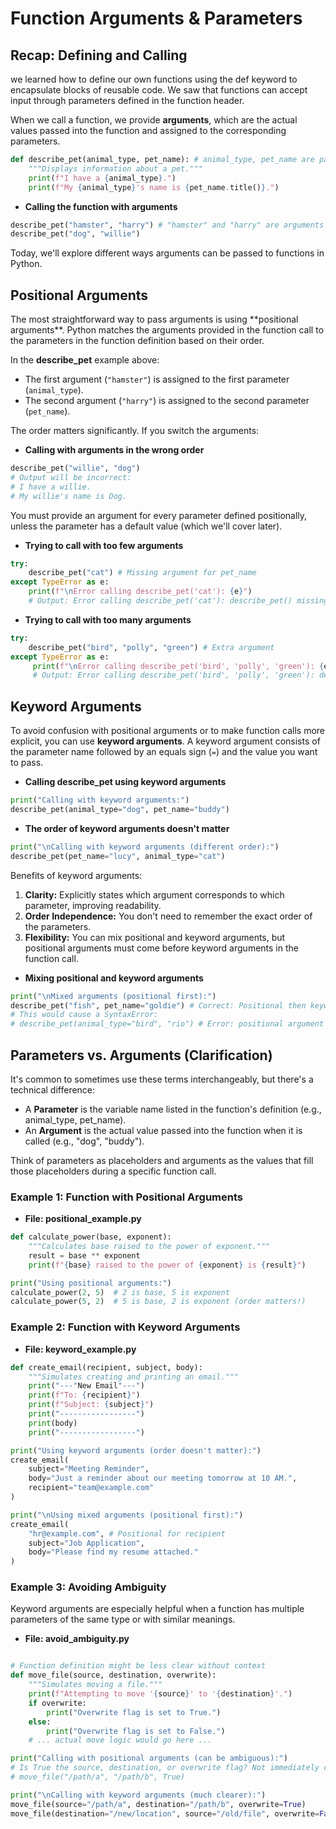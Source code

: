 
# Function Arguments & Parameters

## Recap: Defining and Calling 
<section id="recap-defining-and-calling"></section>

we learned how to define our own functions using the def keyword to encapsulate blocks of reusable code. We saw that functions can accept input through parameters defined in the function header.

When we call a function, we provide **arguments**, which are the actual values passed into the function and assigned to the corresponding parameters.

```python
def describe_pet(animal_type, pet_name): # animal_type, pet_name are parameters
    """Displays information about a pet."""
    print(f"I have a {animal_type}.")
    print(f"My {animal_type}'s name is {pet_name.title()}.")
```
* **Calling the function with arguments**
```python
describe_pet("hamster", "harry") # "hamster" and "harry" are arguments
describe_pet("dog", "willie")
```

Today, we'll explore different ways arguments can be passed to functions in Python.

## Positional Arguments
<section id="positional-arguments"></section>
The most straightforward way to pass arguments is using **positional arguments**. Python matches the arguments provided in the function call to the parameters in the function definition based on their order.

In the **describe_pet** example above:

*   The first argument (`"hamster"`) is assigned to the first parameter (`animal_type`).
*   The second argument (`"harry"`) is assigned to the second parameter (`pet_name`).

The order matters significantly. If you switch the arguments:

* **Calling with arguments in the wrong order**
```python
describe_pet("willie", "dog")
# Output will be incorrect:
# I have a willie.
# My willie's name is Dog.
```

You must provide an argument for every parameter defined positionally, unless the parameter has a default value (which we'll cover later).


* **Trying to call with too few arguments**
```python
try:
    describe_pet("cat") # Missing argument for pet_name
except TypeError as e:
    print(f"\nError calling describe_pet('cat'): {e}")
    # Output: Error calling describe_pet('cat'): describe_pet() missing 1 required positional argument: 'pet_name'
```
* **Trying to call with too many arguments**
```python
try:
    describe_pet("bird", "polly", "green") # Extra argument
except TypeError as e:
     print(f"\nError calling describe_pet('bird', 'polly', 'green'): {e}")
     # Output: Error calling describe_pet('bird', 'polly', 'green'): describe_pet() takes 2 positional arguments but 3 were given
```

## Keyword Arguments
<section id="keyword-arguments"></section>

To avoid confusion with positional arguments or to make function calls more explicit, you can use **keyword arguments**. A keyword argument consists of the parameter name followed by an equals sign (`=`) and the value you want to pass.


* **Calling describe_pet using keyword arguments**
```python
print("Calling with keyword arguments:")
describe_pet(animal_type="dog", pet_name="buddy")
```
* **The order of keyword arguments doesn't matter**
```python
print("\nCalling with keyword arguments (different order):")
describe_pet(pet_name="lucy", animal_type="cat")
```

Benefits of keyword arguments:

1. **Clarity:** Explicitly states which argument corresponds to which parameter, improving readability.
2. **Order Independence:** You don't need to remember the exact order of the parameters.
3. **Flexibility:** You can mix positional and keyword arguments, but positional arguments must come before keyword arguments in the function call.


* **Mixing positional and keyword arguments**
```python
print("\nMixed arguments (positional first):")
describe_pet("fish", pet_name="goldie") # Correct: Positional then keyword
# This would cause a SyntaxError:
# describe_pet(animal_type="bird", "rio") # Error: positional argument follows keyword argument
```

## Parameters vs. Arguments (Clarification)
<section id="parameters-vs-arguments-clarification"></section>

It's common to sometimes use these terms interchangeably, but there's a technical difference:
 *   A **Parameter** is the variable name listed in the function's definition (e.g., animal_type, pet_name).
 *   An **Argument** is the actual value passed into the function when it is called (e.g., "dog", "buddy").

 Think of parameters as placeholders and arguments as the values that fill those placeholders during a specific function call.

### Example 1: Function with Positional Arguments
<section id="example-1-function-with-positional-arguments"></section>


* **File: positional_example.py**
```python
def calculate_power(base, exponent):
    """Calculates base raised to the power of exponent."""
    result = base ** exponent
    print(f"{base} raised to the power of {exponent} is {result}")

print("Using positional arguments:")
calculate_power(2, 5)  # 2 is base, 5 is exponent
calculate_power(5, 2)  # 5 is base, 2 is exponent (order matters!)
```

### Example 2: Function with Keyword Arguments
<section id="example-2-function-with-keyword-arguments"></section>


* **File: keyword_example.py**
```python
def create_email(recipient, subject, body):
    """Simulates creating and printing an email."""
    print("---"New Email"---")
    print(f"To: {recipient}")
    print(f"Subject: {subject}")
    print("-----------------")
    print(body)
    print("-----------------")

print("Using keyword arguments (order doesn't matter):")
create_email(
    subject="Meeting Reminder",
    body="Just a reminder about our meeting tomorrow at 10 AM.",
    recipient="team@example.com"
)

print("\nUsing mixed arguments (positional first):")
create_email(
    "hr@example.com", # Positional for recipient
    subject="Job Application",
    body="Please find my resume attached."
)
```

### Example 3: Avoiding Ambiguity
<section id="example-3-avoiding-ambiguity"></section>

Keyword arguments are especially helpful when a function has multiple parameters of the same type or with similar meanings.


* **File: avoid_ambiguity.py**
```python

# Function definition might be less clear without context
def move_file(source, destination, overwrite):
    """Simulates moving a file."""
    print(f"Attempting to move '{source}' to '{destination}'.")
    if overwrite:
        print("Overwrite flag is set to True.")
    else:
        print("Overwrite flag is set to False.")
    # ... actual move logic would go here ...

print("Calling with positional arguments (can be ambiguous):")
# Is True the source, destination, or overwrite flag? Not immediately clear.
# move_file("/path/a", "/path/b", True)

print("\nCalling with keyword arguments (much clearer):")
move_file(source="/path/a", destination="/path/b", overwrite=True)
move_file(destination="/new/location", source="/old/file", overwrite=False) # Order changed, still clear
```



<section id="Quiz-time"></section>

<Quiz questions={pythonQuiz} />